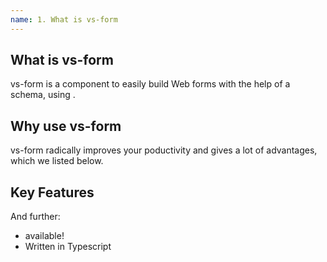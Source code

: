 ```yaml
---
name: 1. What is vs-form
---
```


## What is vs-form

vs-form is a <Link link="https://reactjs.org/" text="React" /> component to easily build Web forms with the help of a schema, using <Link link="https://material-ui.com/" text="material-ui" />.

## Why use vs-form

vs-form radically improves your poductivity and gives a lot of advantages, which we listed below.

## Key Features

<ListPoints />

And further:
- <Link link="link" text="Visual builder" /> available!
- Written in Typescript